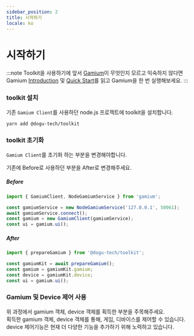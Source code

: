 ```yaml
---
sidebar_position: 2
title: 시작하기
locale: ko
---
```



# 시작하기

:::note
Toolkit을 사용하기에 앞서 [Gamium](https://gamium.dogutech.io/)이 무엇인지 모르고 익숙하지 않다면 Gamium [Introduction](https://gamium.dogutech.io/docs/get-started/introduction) 및 [Quick Start](https://gamium.dogutech.io/docs/get-started/quick-start)를 읽고 Gamium을 한 번 실행해보세요.
:::

### toolkit 설치

<Tabs groupId="language" defaultValue="ts" queryString>
<TabItem value="ts" label="TypeScript" default>

기존 `Gamium Client`를 사용하던 node.js 프로젝트에 toolkit을 설치합니다.

```bash
yarn add @dogu-tech/toolkit
```

</TabItem>
</Tabs>

### toolkit 초기화

`Gamium Client`를 초기화 하는 부분을 변경해야합니다.

기존에 Before로 사용하던 부분을 After로 변경해주세요.

<Tabs groupId="language" defaultValue="ts" queryString>
<TabItem value="ts" label="TypeScript" default>

##### Before

```ts
import { GamiumClient, NodeGamiumService } from 'gamium';

const gamiumService = new NodeGamiumService('127.0.0.1', 50061);
await gamiumService.connect();
const gamium = new GamiumClient(gamiumService);
const ui = gamium.ui();
```

##### After

```ts
import { prepareGamium } from '@dogu-tech/toolkit';

const gamiumKit = await prepareGamium();
const gamium = gamiumKit.gamium;
const device = gamiumKit.device;
const ui = gamium.ui();
```

</TabItem>
</Tabs>

### Gamium 및 Device 제어 사용

위 과정에서 gamium 객체, device 객체를 획득한 부분을 주목해주세요.  
획득한 gamium 객체, device 객체를 통해, 게임, 디바이스를 제어할 수 있습니다.
device 제어기능은 현재 더 다양한 기능을 추가하기 위해 노력하고 있습니다.
